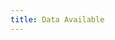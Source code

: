```yaml
---
title: Data Available
---
```



<HeadTitle title="Data Available | OpenBB Terminal Docs" />

<ul className="grid grid-cols-1 gap-4 -ml-6">
<NewReferenceCard
    title="Stocks"
    description="Understand what Stocks data you can find in the OpenBB Terminal"
    url="terminal/menus/stocks"
/>
<NewReferenceCard
    title="Crypto"
    description="Understand what Crypto data you can find in the OpenBB Terminal"
    url="terminal/menus/crypto"
/>
<NewReferenceCard
    title="Common"
    description="Understand what Common data you can find in the OpenBB Terminal"
    url="terminal/menus/common"
/>
<NewReferenceCard
    title="Econometrics"
    description="Understand what Econometrics data you can find in the OpenBB Terminal"
    url="terminal/menus/econometrics"
/>
<NewReferenceCard
    title="Economy"
    description="Understand what Economy data you can find in the OpenBB Terminal"
    url="terminal/menus/economy"
/>
<NewReferenceCard
    title="ETF"
    description="Understand what ETF data you can find in the OpenBB Terminal"
    url="terminal/menus/etf"
/>
<NewReferenceCard
    title="Fixed Income"
    description="Understand what Fixed Income data you can find in the OpenBB Terminal"
    url="terminal/menus/fixedincome"
/>
<NewReferenceCard
    title="Forecast"
    description="Understand what Forecast data you can find in the OpenBB Terminal"
    url="terminal/menus/forecast"
/>
<NewReferenceCard
    title="Forex"
    description="Understand what Forex data you can find in the OpenBB Terminal"
    url="terminal/menus/forex"
/>
<NewReferenceCard
    title="Futures"
    description="Understand what Futures data you can find in the OpenBB Terminal"
    url="terminal/menus/futures"
/>
<NewReferenceCard
    title="Alternative"
    description="Understand what Alternative data you can find in the OpenBB Terminal"
    url="terminal/menus/alternative"
/>
<NewReferenceCard
    title="Mutual Funds"
    description="Understand what Mutual Funds data you can find in the OpenBB Terminal"
    url="terminal/menus/mutualfunds"
/>
</ul>
